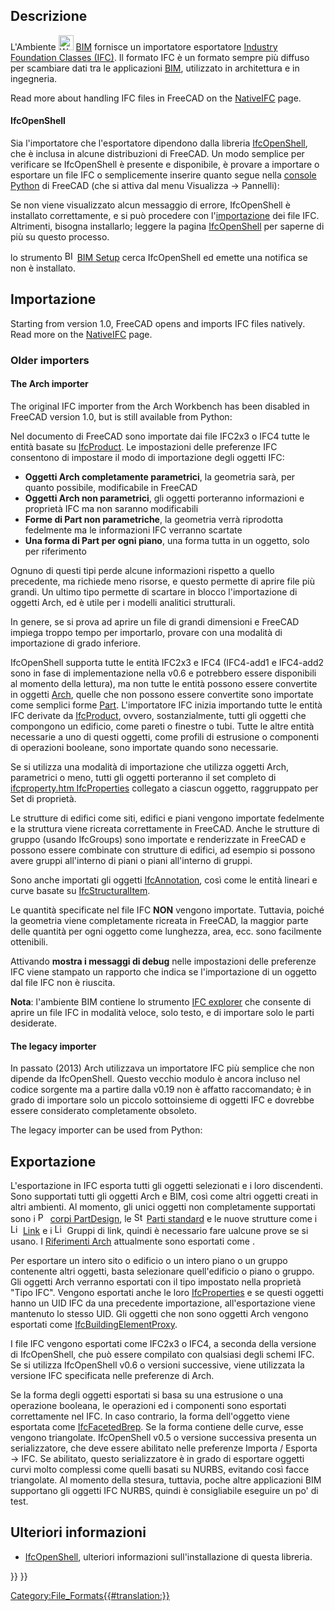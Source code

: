 <languages/>

<div class="mw-translate-fuzzy">
{{Docnav/it
|[[BIM_Preferences/it|Preferenze]]
|[[Arch_DAE/it|DAE]]
|[[BIM_Workbench/it|BIM]]
|IconL=
|IconR=
|IconC=Workbench_BIM.svg
}}
</div>

{{TOCright}}

<span id="Description"></span>
==Descrizione==

<div class="mw-translate-fuzzy">
L'Ambiente [[File:Workbench_BIM.svg|24px]] [[BIM_Workbench/it|BIM]] fornisce un importatore esportatore  [http://en.wikipedia.org/wiki/Industry_Foundation_Classes Industry Foundation Classes (IFC)]. Il formato IFC è un formato sempre più diffuso per scambiare dati tra le applicazioni  [http://en.wikipedia.org/wiki/Building_Information_Modeling BIM], utilizzato in architettura e in ingegneria.
</div>

Read more about handling IFC files in FreeCAD on the [[NativeIFC]] page.

==== IfcOpenShell ====

<div class="mw-translate-fuzzy">
Sia l'importatore che l'esportatore dipendono dalla libreria [[IfcOpenShell/it|IfcOpenShell]], che è inclusa in alcune distribuzioni di FreeCAD. Un modo semplice per verificare se IfcOpenShell è presente e disponibile, è provare a importare o esportare un file IFC o semplicemente inserire quanto segue nella [[Python_console/it|console Python]] di FreeCAD (che si attiva dal menu Visualizza → Pannelli):
</div>

{{Code|code=
import ifcopenshell
}}

<div class="mw-translate-fuzzy">
Se non viene visualizzato alcun messaggio di errore, IfcOpenShell è installato correttamente, e si può procedere con l'[[Std_Import/it|importazione]] dei file IFC. Altrimenti, bisogna installarlo; leggere la pagina [[IfcOpenShell/it|IfcOpenShell]] per saperne di più su questo processo.
</div>

<div class="mw-translate-fuzzy">
{{Emphasis|Nota:}} lo strumento [[File:BIM_Setup.svg|16px]] [[BIM Setup/it|BIM Setup]] cerca IfcOpenShell ed emette una notifica se non è installato.
</div>

<span id="Opening_and_Importing"></span>
<div class="mw-translate-fuzzy">
==Importazione==
</div>

Starting from version 1.0, FreeCAD opens and imports IFC files natively. Read more on the [[NativeIFC]] page.

=== Older importers ===

==== The Arch importer ====

The original IFC importer from the Arch Workbench has been disabled in FreeCAD version 1.0, but is still available from Python:

{{Code|code=
from importers import importIFC
importIFC.open("C:\\Path\\To\\My\\File.ifc")
}}

Nel documento di FreeCAD sono importate dai file IFC2x3 o IFC4 tutte le entità basate su [http://www.buildingsmart-tech.org/ifc/IFC4/Add1/html/schema/ifckernel/lexical/ifcproduct.htm IfcProduct]. Le impostazioni delle preferenze IFC consentono di impostare il modo di importazione degli oggetti IFC: 
* '''Oggetti Arch completamente parametrici''', la geometria sarà, per quanto possibile, modificabile in FreeCAD
* '''Oggetti Arch non parametrici''', gli oggetti porteranno informazioni e proprietà IFC ma non saranno modificabili
* '''Forme di Part non parametriche''', la geometria verrà riprodotta fedelmente ma le informazioni IFC verranno scartate
* '''Una forma di Part per ogni piano''', una forma  tutta in un oggetto, solo per riferimento

Ognuno di questi tipi perde alcune informazioni rispetto a quello precedente, ma richiede meno risorse, e questo permette di aprire file più grandi. Un ultimo tipo permette di scartare in blocco l'importazione di oggetti Arch, ed è utile per i modelli analitici strutturali. 

In genere, se si prova ad aprire un file di grandi dimensioni e FreeCAD impiega troppo tempo per importarlo, provare con una modalità di importazione di grado inferiore.

<div class="mw-translate-fuzzy">
IfcOpenShell supporta tutte le entità IFC2x3 e IFC4 (IFC4-add1 e IFC4-add2 sono in fase di implementazione nella v0.6 e potrebbero essere disponibili al momento della lettura), ma non tutte le entità  possono essere convertite in oggetti [[Arch_Workbench/it|Arch]], quelle che non possono essere convertite sono importate come semplici forme [[Part_Workbench/it|Part]]. L'importatore IFC inizia importando tutte le entità IFC derivate da [http://standards.buildingsmart.org/IFC/RELEASE/IFC2x3/TC1/HTML/ifckernel/lexical/ifcprodrod.htm IfcProduct], ovvero, sostanzialmente, tutti gli oggetti che compongono un edificio, come pareti o finestre o tubi. Tutte le altre entità necessarie a uno di questi oggetti, come profili di estrusione o componenti di operazioni booleane, sono importate quando sono necessarie.
</div>

Se si utilizza una modalità di importazione che utilizza oggetti Arch, parametrici o meno, tutti gli oggetti porteranno il set completo di [http://www.buildingsmart-tech.org/ifc/IFC4/Add1/html/schema/ifcpropertyresource/lexical/ ifcproperty.htm IfcProperties] collegato a ciascun oggetto, raggruppato per Set di proprietà.

Le strutture di edifici come siti, edifici e piani vengono importate fedelmente e la struttura viene ricreata correttamente in FreeCAD. Anche le strutture di gruppo (usando IfcGroups) sono importate e renderizzate in FreeCAD e possono essere combinate con strutture di edifici, ad esempio si possono avere gruppi all'interno di piani o piani all'interno di gruppi.

Sono anche importati gli oggetti [http://www.buildingsmart-tech.org/ifc/IFC4/Add1/html/schema/ifcproductextension/lexical/ifcannotation.htm IfcAnnotation], così come le entità lineari e curve basate su [http://www.buildingsmart-tech.org/ifc/IFC4/Add1/html/schema/ifcstructuralanalysisdomain/lexical/ifcstructuralitem.htm IfcStructuralItem].

Le quantità specificate nel file IFC '''NON''' vengono importate. Tuttavia, poiché la geometria viene completamente ricreata in FreeCAD, la maggior parte delle quantità per ogni oggetto come lunghezza, area, ecc. sono facilmente ottenibili.

Attivando '''mostra i messaggi di debug''' nelle impostazioni delle preferenze IFC viene stampato un rapporto che indica se l'importazione di un oggetto dal file IFC non è riuscita.

'''Nota''': l'ambiente BIM contiene lo strumento [[BIM_IfcExplorer/it|IFC explorer]] che consente di aprire un file IFC in modalità veloce, solo testo, e di importare solo le parti desiderate.

==== The legacy importer ====

<div class="mw-translate-fuzzy">
{{Emphasis|Nota 2:}} In passato (2013) Arch utilizzava un importatore IFC più semplice che non dipende da IfcOpenShell. Questo vecchio modulo è ancora incluso nel codice sorgente ma a partire dalla v0.19 non è affatto raccomandato; è in grado di importare solo un piccolo sottoinsieme di oggetti IFC e dovrebbe essere considerato completamente obsoleto.
</div>

The legacy importer can be used from Python:

{{Code|code=
from importers import importIFClegacy
importIFClegacy.open("C:\\Path\\To\\My\\File.ifc")
}}

<span id="Exporting"></span>
== Exportazione ==

L'esportazione in IFC esporta tutti gli oggetti selezionati e i loro discendenti. Sono supportati tutti gli oggetti Arch e BIM, così come altri oggetti creati in altri ambienti. Al momento, gli unici oggetti non completamente supportati sono i [[File:PartDesign_Body.svg|16px]] [[PartDesign_Body/it|corpi PartDesign]], le [[File:Std_Part.svg|16px]] [[Std_Part/it|Parti standard]] e le nuove strutture come i [[File:Link.svg|16px]] [[Std_LinkMake/it|Link]] e i [[File:LinkGroup.svg|16px]] Gruppi di link, quindi è necessario fare ualcune prove se si usano. I [[Arch_Reference/it|Riferimenti Arch]] attualmente sono esportati come {{incode|IfcBuildingElementProxies}}.

Per esportare un intero sito o edificio o un intero piano o un gruppo contenente altri oggetti, basta selezionare quell'edificio o piano o gruppo. Gli oggetti Arch verranno esportati con il tipo impostato nella proprietà "Tipo IFC". Vengono esportati anche le loro [http://www.buildingsmart-tech.org/ifc/IFC4/Add1/html/schema/ifcpropertyresource/lexical/ifcproperty.htm IfcProperties] e se questi oggetti hanno un UID IFC da una precedente importazione, all'esportazione viene mantenuto lo stesso UID. Gli oggetti che non sono oggetti Arch vengono esportati come [http://www.buildingsmart-tech.org/ifc/IFC4/Add1/html/schema/ifcsharedbldgelements/lexical/ifcbuildingelementproxy.htm IfcBuildingElementProxy].

I file IFC vengono esportati come IFC2x3 o IFC4, a seconda della versione di IfcOpenShell, che può essere compilato con qualsiasi degli schemi IFC. Se si utilizza IfcOpenShell v0.6 o versioni successive, viene utilizzata la versione IFC specificata nelle preferenze di Arch.

Se la forma degli oggetti esportati si basa su una estrusione o una operazione booleana, le operazioni ed i componenti sono esportati correttamente nel IFC. In caso contrario, la forma dell'oggetto viene esportata come [http://www.buildingsmart-tech.org/ifc/IFC4x1/html/schema/ifcgeometricmodelresource/lexical/ifcfacetedbrep.htm IfcFacetedBrep]. Se la forma contiene delle curve, esse vengono triangolate. IfcOpenShell v0.5 o versione successiva presenta un serializzatore, che deve essere abilitato nelle preferenze Importa / Esporta → IFC. Se abilitato, questo serializzatore è in grado di esportare oggetti curvi molto complessi come quelli basati su NURBS, evitando così facce triangolate. Al momento della stesura, tuttavia, poche altre applicazioni BIM supportano gli oggetti IFC NURBS, quindi è consigliabile eseguire un po' di test.

<span id="Further_information"></span>
== Ulteriori informazioni ==

* [[IfcOpenShell/it|IfcOpenShell]], ulteriori informazioni sull'installazione di questa libreria.


<div class="mw-translate-fuzzy">
{{Docnav/it
|[[BIM_Preferences/it|Preferenze]]
|[[Arch_DAE/it|DAE]]
|[[BIM_Workbench/it|BIM]]
|IconL=
|IconR=
|IconC=Workbench_BIM.svg
}}
</div>

{{BIM_Tools_navi{{#translation:}}}}
{{Userdocnavi{{#translation:}}}}
[[Category:File_Formats{{#translation:}}]]